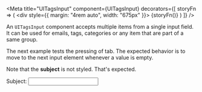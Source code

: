 

<Meta
  title="UITagsInput"
  component={UITagsInput}
  decorators={[
    storyFn => (
      <UIProvider>
        <div style={{ margin: "4rem auto", width: "675px" }}>
          {storyFn()}
        </div>
      </UIProvider>
    )
  ]}
/>

An `UITagsInput` component accepts multiple items from a single input field. It can be used for emails, tags, categories or any item that are part of a same group.

<Preview>
  <Story name="Simple Example">
    <UITagsInput />
  </Story>
</Preview>

<Preview>
  <Story name="With Initial Value">
    <UITagsInput
      value={["rene@example.com", "lorem@ipsum.com"]}
    />
  </Story>
</Preview>

<Preview>
  <Story name="With label">
    <UITagsInput label="To:" />
  </Story>
</Preview>

<Preview>
  <Story name="With id">
    <UITagsInput label="To:" id="emails_01" />
  </Story>
</Preview>

<Preview>
  <Story name="With \'name\' prop">
    <UITagsInput label="To:" id="emails_02" name="emails_02" />
  </Story>
</Preview>

<Preview>
  <Story name="With email validation">
    <UITagsInput
      label="To:"
      id="emails_03"
      name="emails_03"
      validation={emailValidation}
    />
  </Story>
</Preview>

The next example tests the pressing of tab. The expected behavior is to move to the next input element whenever a value is empty.

Note that the **subject** is not styled. That's expected.

<Preview>
  <Story name="With tabs testing">
    <div className="container">
      <UITagsInput
        label="To:"
        id="emails_04"
        name="emails_04"
        validation={emailValidation}
      />
      <div className="subject" style={{ marginTop: "10px" }}>
        <label htmlFor="subject_04"  style={{ marginRight: "5px" }}>Subject:</label>
        <input id="subject_04" name="subject_04" />
      </div>
    </div>
  </Story>
</Preview>

<Preview>
  <Story name="With prevent repetition">
    <div className="container">
      <UITagsInput
        label="To:"
        id="emails_05"
        name="emails_05"
        validation={emailValidation}
        preventRepetition={true}
      />
    </div>
  </Story>
</Preview>
